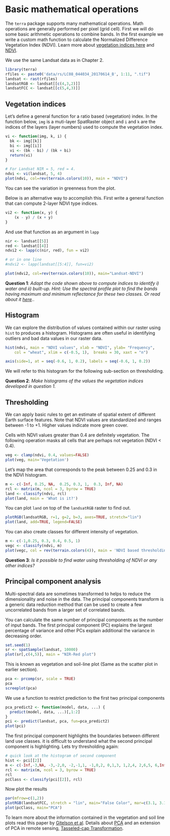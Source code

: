 # Basic mathematical operations


The `terra` package supports many mathematical operations. Math operations are generally performed per pixel (grid cell). First we will do some basic arithmetic operations to combine bands. In the first example we write a custom math function to calculate the Normalized Difference Vegetation Index (NDVI). Learn more about [vegetation indices here](http://www.un-spider.org/links-and-resources/data-sources/daotm/daotm-vegetation) and [NDVI](http://phenology.cr.usgs.gov/ndvi_foundation.php).


We use the same Landsat data as in Chapter 2.

```r
library(terra)
rfiles <- paste0('data/rs/LC08_044034_20170614_B', 1:11, ".tif")
landsat <- rast(rfiles)
landsatRGB <- landsat[[c(4,3,2)]]
landsatFCC <- landsat[[c(5,4,3)]]
```

## Vegetation indices

Let's define a general function for a ratio based (vegetation) index. In the function below, `img` is a muti-layer SpatRaster object and `i` and `k` are the indices of the layers (layer numbers) used to compute the vegetation index.


```r
vi <- function(img, k, i) {
  bk <- img[[k]] 
  bi <- img[[i]]
  vi <- (bk - bi) / (bk + bi)
  return(vi)
}
```


```r
# For Landsat NIR = 5, red = 4.
ndvi <- vi(landsat, 5, 4)
plot(ndvi, col=rev(terrain.colors(10)), main = "NDVI")
```

You can see the variation in greenness from the plot.

Below is an alternative way to accomplish this. First write a general function that can compute 2-layer NDVI type indices.

```r
vi2 <- function(x, y) {
	(x - y) / (x + y)
}
```

And use that function as an argument in `lapp`

```r
nir <- landsat[[5]]
red <- landsat[[4]]
ndvi2 <- lapp(c(nir, red), fun = vi2)

# or in one line
#ndvi2 <- lapp(landsat[[5:4]], fun=vi2)

plot(ndvi2, col=rev(terrain.colors(10)), main="Landsat-NDVI")
```

__Question 1__: *Adapt the code shown above to compute indices to identify i) water and ii) built-up. Hint: Use the spectral profile plot to find the bands having maximum and minimum reflectance for these two classes. Or read about it  [here](https://www.harrisgeospatial.com/docs/BackgroundOtherIndices.htm).*.


## Histogram

We can explore the distribution of values contained within our raster using `hist` to produces a histogram. Histograms are often useful in identifying outliers and bad data values in our raster data. 

```r
hist(ndvi, main = "NDVI values", xlab = "NDVI", ylab= "Frequency",  
   	col = "wheat", xlim = c(-0.5, 1),  breaks = 30, xaxt = "n")

axis(side=1, at = seq(-0.6, 1, 0.2), labels = seq(-0.6, 1, 0.2))

```

We will refer to this histogram for the following sub-section on thresholding.

__Question 2__: *Make histograms of the values the vegetation indices developed in question 1.* 


## Thresholding

We can apply basic rules to get an estimate of spatial extent of different Earth surface features. Note that NDVI values are standardized and ranges between -1 to +1. Higher values indicate more green cover. 

Cells with NDVI values greater than 0.4 are definitely vegetation. The following operation masks all cells that are perhaps not vegetation (NDVI < 0.4).


```r
veg <- clamp(ndvi, 0.4, values=FALSE)
plot(veg, main='Vegetation')
```

Let's map the area that corresponds to the peak between 0.25 and 0.3 in the NDVI histogram.

```r
m <- c(-Inf, 0.25, NA,  0.25, 0.3, 1,  0.3, Inf, NA)
rcl <- matrix(m, ncol = 3, byrow = TRUE)
land <- classify(ndvi, rcl)
plot(land, main = 'What is it?')
```

You can plot `land` on top of the `landsatRGB` raster to find out.

```r
plotRGB(landsatRGB, r=1, g=2, b=3, axes=TRUE, stretch="lin")
plot(land, add=TRUE, legend=FALSE)
```

You can also create classes for different intensity of vegetation. 

```r
m <- c(-1,0.25, 0.3, 0.4, 0.5, 1)
vegc <- classify(ndvi, m)
plot(vegc, col = rev(terrain.colors(4)), main = 'NDVI based thresholding')
```

__Question 3__: *Is it possible to find water using thresholding of NDVI or any other indices?*


## Principal component analysis

Multi-spectral data are sometimes transformed to helps to reduce the dimensionality and noise in the data. The principal components transform is a generic data reduction method that can be used to create a few uncorrelated bands from a larger set of correlated bands.

You can calculate the same number of principal components  as the number of input bands. The first principal component (PC) explains the largest percentage of variance and other PCs explain additional the variance in decreasing order. 

```r
set.seed(1)
sr <- spatSample(landsat, 10000)
plot(sr[,c(4,5)], main = "NIR-Red plot")
```

This is known as vegetation and soil-line plot (Same as the scatter plot in earlier section).  

```r
pca <- prcomp(sr, scale = TRUE)
pca
screeplot(pca)
```


We use a function to restrict prediction to the first two principal components

```r
pca_predict2 <- function(model, data, ...) {
  predict(model, data, ...)[,1:2]
}
pci <- predict(landsat, pca, fun=pca_predict2)
plot(pci)
```

The first principal component highlights the boundaries between different land use classes. it is difficult to understand what the second principal component is highlighting. Lets try thresholding again:

```r
# quick look at the histogram of second component
hist <- pci[[2]]
m <- c(-Inf,-3,NA, -3,-2,0, -2,-1,1, -1,0,2, 0,1,3, 1,2,4, 2,6,5, 6,Inf,NA)
rcl <- matrix(m, ncol = 3, byrow = TRUE)
rcl
pcClass <- classify(pci[[2]], rcl)
```

Now plot the results
```r
par(mfrow=c(1,2))
plotRGB(landsatFCC, stretch = "lin", main="False Color", mar=c(3.1, 3.1, 2.1, 2.1))
plot(pcClass, main="PCA")
```


To learn more about the information contained in the vegetation and soil line plots read this paper by [Gitelson et al](http://www.tandfonline.com/doi/abs/10.1080/01431160110107806#.V6hp_LgrKhd). Details about [PCA](http://cires.colorado.edu/esoc/sites/default/files/class-files/GEOG%204110_5100%20Lecture%2015%20%28Mahsa%29.pdf) and an extension of PCA in remote sensing, [Tasseled-cap Transformation](http://wiki.landscapetoolbox.org/doku.php/remote_sensing_methods:tasseled-cap_transformation).

